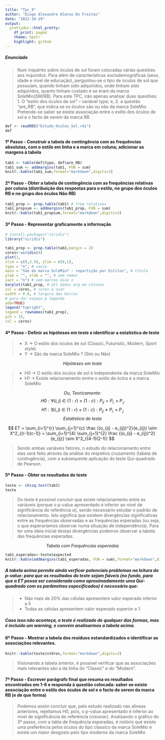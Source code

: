---
title: "Tpc_9"
author: "Diogo Alexandre Alonso De Freitas"
date: "2022-10-29"
output:
  prettydoc::html_pretty:
    df_print: paged
    theme: hpstr
    highlight: github
---
##### Enunciado

> Num inquérito sobre óculos de sol foram colocadas várias questões aos inquiridos. Para além 
de características sociodemográficas (sexo, idade e nível de educação), perguntou-se o tipo 
de óculos de sol que possuíam, quando tinham sido adquiridos, onde tinham sido adquiridos, 
quanto tinham custado e se eram da marca SoleMio(SM/RB). 
Para este TPC, irão apenas analisar duas questões: 1. O “estilo dos óculos de sol” – variável 
type; e, 2. a questão “are_RB”, que indica se os óculos são ou não da marca SoleMio
Pretende-se saber se existe associação entre o estilo dos óculos de sol e o facto de serem 
da marca RB.

```{r}
def <- readRDS("Estudo_Oculos_Sol.rds")
def
```

#### 1º Passo - Construir a tabela de contingência com as frequências absolutas, com o estilo em linha e a marca em coluna; adicionar as margens à tabela

```{r}
tab1 <- table(def$type, def$are_RB)
tab1_sum <- addmargins(tab1, FUN = sum)
knitr::kable(tab1_sum,format="markdown",digits=3)
```

#### 2º Passo - Obter a tabela de contingência com as frequências relativas por coluna (distribuição  das respostas para o estilo, no grupo dos óculos RB e no grupo dos óculos Não RB)

```{r}
tab1_prop <- prop.table(tab1) # freq relativas
tab1_propsum <- addmargins(tab1_prop, FUN = sum)
knitr::kable(tab1_propsum,format="markdown",digits=3)
```

#### 3º Passo - Representar graficamente a informação

```{r, echo=FALSE}
# install.packages("viridis")
library("viridis")

tab1_prop <- prop.table(tab1,margin = 2)
cores<-viridis(4)
plot(1,
xlim = c(0,3.5), ylim = c(0,1),
type = "n", # vazio
main = "São da marca SoleMio? : repartição por Estilos", # título
ylab = "", xlab = "", # sem nomes
xaxt = "n") # sem marcas eixo x
barplot(tab1_prop, # att dados org em colunas
col = cores, # cores a usar
width = 0.8, # largura das barras
# para dar espaço p legenda
add=TRUE)
legend("topright",
legend = rownames(tab1_prop),
pch = 15,
col = cores)

```

#### 4º Passo - Definir as hipóteses em teste e identificar a estatística de teste

> * X -> O estilo dos óculos de sol (Classic, Futuristic, Modern, Sport style)
> * Y -> São da marca SoleMio ? (Sim ou Não)

<center>
  *Hipóteses em teste*
</center>

> * H0 -> O estilo dos óculos de sol é independente da marca SoleMio
> * H1 -> Existe relacionamento emtre o estilo de óclos e a marca SoleMio

<center>
  *Ou, Teoricamente:*
</center>

$$
H0: \forall(i,j) \ \in \ \{1:r\} \ \times \ \{1:c\}:P_{ij} = P_{i.} \times P_{.j}
$$
$$
H1: \exists(i,j) \ \in \ \{1:r\} \ \times \ \{1:c\}:P_{ij} \not = P_{i.} \times P_{.j}
$$
<center>
  *Estatística de teste*
</center>

$$
ET = \sum_{i=1}^{r} \sum_{j=1}^{c} \frac {(o_{ij} - e_{ij})^2}{e_{ij}} \sim X^2_{(r-1)(c-1)} = \sum_{i=1}^{4} \sum_{j=1}^{2} \frac {(o_{ij} - e_{ij})^2}{e_{ij}} \sim X^2_{(4-1)(2-1)}
$$

> Sendo ambas variáveis fatores, o estudo do relacionamento entre elas será feito através da análise do respetivo
cruzamento (tabela de contingência), com a subsequente aplicação do teste Qui-quadrado de Pearson.

#### 5º Passo - Obter os resultados do teste

```{r}
teste <- chisq.test(tab1)
teste
```

> Do teste é possível concluir que existe relacionamento entre as variáveis (porque o p-value apresentado é
inferior ao nível de significância de referência $\alpha$), sendo necessário estudar o padrão de relacionamento.
Isto significa que existem divergências significativas entre as frequências observadas e as frequências esperadas
(ou seja, o que esperaríamos observar numa situação de independência). Para ter uma ideia inicial destas
divergências podemos observar a tabela das frequências esperadas.

<center>
  *Tabela com Frequências esperadas*
</center>

```{r}
tab1_esperadas<-teste$expected
knitr::kable(addmargins(tab1_esperadas, FUN = sum),format="markdown",digits=3)
```
##### A tabela acima permite ainda verficar potenciais problemas na leitura do p-value: para que os resultados do teste sejam fiáveis (no fundo, para que a ET possa ser considerada como aproximadamente uma Qui-quadrado com os parâmetros especificados) é necessário que:

> * Não mais de 20% das células apresentem valor esperado inferior a 5
  * Todas as células apresentem valor esperado superior a 1.
  
##### Caso isso não aconteça, o teste é realizado de qualquer das formas, mas é incluído um warning, e convém analisarmos a tabela acima.


#### 6º Passo - Mostrar a tabela dos resíduos estandardizados e identificar as associações relevantes.

```{r}
knitr::kable(teste$stdres,format="markdown",digits=3)
```

> Visionando a tabela anterior, é possivel verificar que as associações mais relevantes são a da linha do "Classic" e do "Modern".

#### 7º Passo - Escrever parágrafo final que resuma os resultados encontrados em 1-6 e responda à questão colocada: saber se existe associação entre o estilo dos óculos de sol e o facto de serem da marca RB (e de que forma)

> Podemos assim concluir que, pelo estudo realizado nas alineas anteriores, rejeitamos H0, pois, o p-value apresentado é
inferior ao nível de significância de referência \alpha (visionar). Analisando o gráfico do 3º passo, com a tabla de frequência esperadas, é notório que existe uma preferência pelos óculos do tipo classico da marca SoleMio e existe um maior desgosto pelo tipo moderno da marca SoleMio
